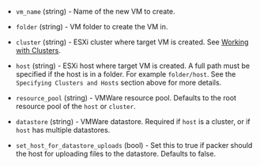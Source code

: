 <!-- Code generated from the comments of the LocationConfig struct in builder/vsphere/common/config_location.go; DO NOT EDIT MANUALLY -->

-   `vm_name` (string) - Name of the new VM to create.
    
-   `folder` (string) - VM folder to create the VM in.
    
-   `cluster` (string) - ESXi cluster where target VM is created. See
    [Working with Clusters](#working-with-clusters).
    
-   `host` (string) - ESXi host where target VM is created. A full path must be specified if
    the host is in a folder. For example `folder/host`. See the
    `Specifying Clusters and Hosts` section above for more details.
    
-   `resource_pool` (string) - VMWare resource pool. Defaults to the root resource pool of the
    `host` or `cluster`.
    
-   `datastore` (string) - VMWare datastore. Required if `host` is a cluster, or if `host` has
    multiple datastores.
    
-   `set_host_for_datastore_uploads` (bool) - Set this to true if packer should the host for uploading files
    to the datastore. Defaults to false.
    